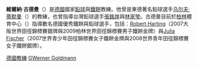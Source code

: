 '''維爾納·古德曼'''（{{lang|de|'''Werner Goldmann'''}}）是[[德國|德國]]國家[[鉛球|鉛球]]與[[鐵餅|鐵餅]]教練。他曾是東德著名鉛球選手[[乌尔夫·蒂默曼|乌尔夫·蒂默曼]]（{{lang|de|Ulf Timmerman}}）的教練，也曾指導台灣鉛球選手[[張銘煌|張銘煌]]與[[林家瑩|林家瑩]]。古德曼目前於[[柏林|柏林]]體育中心（{{lang|en|Berlin Sport Forum}}）指導數名德國優秀鐵餅與鉛球選手，包括：[[Robert_Harting|Robert Harting]]（2007大阪世界田徑錦標賽銀牌與2009柏林世界田徑錦標賽男子鐵餅金牌）與[[Julia_Fischer|Julia Fischer]]（2007世界青少年田徑錦標賽女子鐵餅金牌與2008世界青年田徑錦標賽女子鐵餅銀牌）。

[[Category:德國體育|德國教練]]
[[Category:德國運動教練|GWerner Goldmann]]